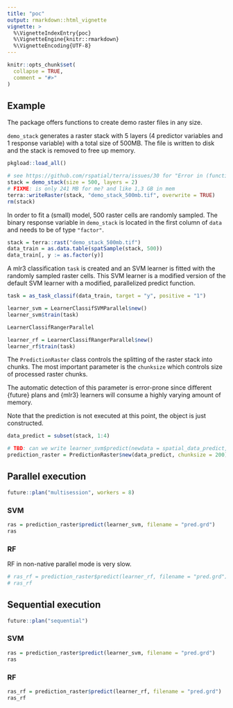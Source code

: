 ```yaml
---
title: "poc"
output: rmarkdown::html_vignette
vignette: >
  %\VignetteIndexEntry{poc}
  %\VignetteEngine{knitr::rmarkdown}
  %\VignetteEncoding{UTF-8}
---
```


```r
knitr::opts_chunk$set(
  collapse = TRUE,
  comment = "#>"
)
```

## Example

The package offers functions to create demo raster files in any size.

`demo_stack` generates a raster stack with 5 layers (4 predictor variables and 1 response variable) with a total size of 500MB. 
The file is written to disk and the stack is removed to free up memory.

```r
pkgload::load_all()

# see https://github.com/rspatial/terra/issues/30 for "Error in (function (x)  : attempt to apply non-function"
stack = demo_stack(size = 500, layers = 2)
# FIXME: is only 241 MB for me? and like 1,3 GB in mem
terra::writeRaster(stack, "demo_stack_500mb.tif", overwrite = TRUE)
rm(stack)
```

In order to fit a (small) model, 500 raster cells are randomly sampled.
The binary response variable in `demo_stack` is located in the first column of `data` and needs to be of type `"factor"`.

```r
stack = terra::rast("demo_stack_500mb.tif")
data_train = as.data.table(spatSample(stack, 500))
data_train[, y := as.factor(y)]
```

A mlr3 classification `task` is created and an SVM learner is fitted with the randomly sampled raster cells.
This SVM learner is a modified version of the default SVM learner with a modified, parallelized predict function.

```r
task = as_task_classif(data_train, target = "y", positive = "1")

learner_svm = LearnerClassifSVMParallel$new()
learner_svm$train(task)

LearnerClassifRangerParallel

learner_rf = LearnerClassifRangerParallel$new()
learner_rf$train(task)
```

The `PredictionRaster` class controls the splitting of the raster stack into chunks.
The most important parameter is the `chunksize` which controls size of processed raster chunks.

The automatic detection of this parameter is error-prone since different {future} plans and {mlr3} learners will consume a highly varying amount of memory.

Note that the prediction is not executed at this point, the object is just constructed.

```r
data_predict = subset(stack, 1:4)

# TBD: can we write learner_svm$predict(newdata = spatial_data_predict, chunksize = 200, filename = "pred.grd") somehow?
prediction_raster = PredictionRaster$new(data_predict, chunksize = 200)
```

## Parallel execution

```r
future::plan("multisession", workers = 8)
```

### SVM

```r
ras = prediction_raster$predict(learner_svm, filename = "pred.grd")
ras
```

### RF

RF in non-native parallel mode is very slow.

```r
# ras_rf = prediction_raster$predict(learner_rf, filename = "pred.grd")
# ras_rf
```

## Sequential execution

```r
future::plan("sequential")
```

### SVM

```r
ras = prediction_raster$predict(learner_svm, filename = "pred.grd")
ras
```

### RF

```r
ras_rf = prediction_raster$predict(learner_rf, filename = "pred.grd")
ras_rf
```


